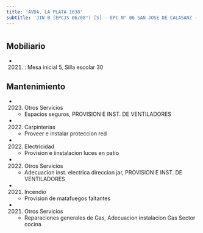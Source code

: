 ```yaml
---
title: 'AVDA. LA PLATA 1038'
subtitle: 'JIN B (EPCJS 06/08°) [S] - EPC N° 06 SAN JOSE DE CALASANZ - EPA N° 06 SAN JOSE DE CALASANZ'
---
```


#


## Mobiliario

*  (2021) : Mesa inicial 5, Silla escolar 30 





## Mantenimiento

*  (2023) Otros Servicios 
    + Espacios seguros, PROVISION E INST. DE VENTILADORES

*  (2022) Carpinterías 
    + Proveer e instalar proteccion red

*  (2022) Electricidad 
    + Provision e iinstalacion luces en patio

*  (2022) Otros Servicios 
    + Adecuacion inst. electrica direccion jar, PROVISION E INST. DE VENTILADORES

*  (2021) Incendio 
    + Provision de matafuegos faltantes

*  (2021) Otros Servicios 
    + Reparaciones generales de Gas, Adecuacion instalacion Gas Sector cocina




